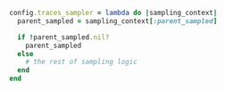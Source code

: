 ```ruby
config.traces_sampler = lambda do |sampling_context|
  parent_sampled = sampling_context[:parent_sampled]

  if !parent_sampled.nil?
    parent_sampled
  else
    # the rest of sampling logic
  end
end
```
